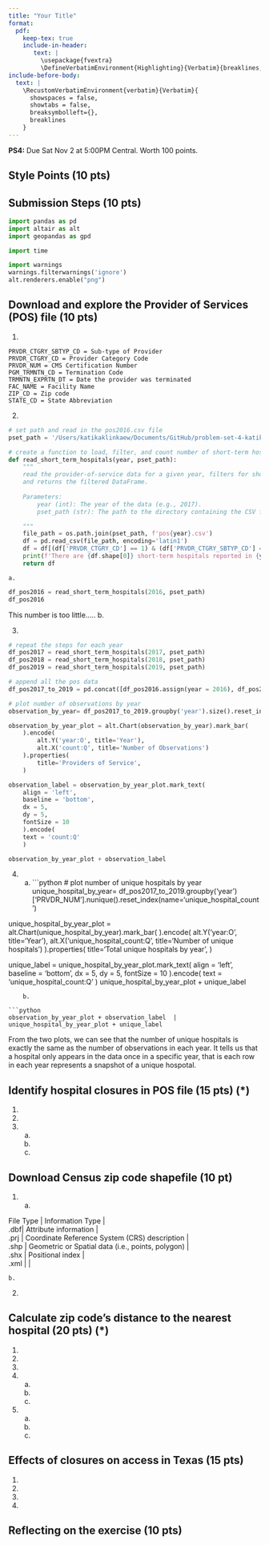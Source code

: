 ```yaml
---
title: "Your Title"
format: 
  pdf:
    keep-tex: true
    include-in-header: 
       text: |
         \usepackage{fvextra}
         \DefineVerbatimEnvironment{Highlighting}{Verbatim}{breaklines,commandchars=\\\{\}}
include-before-body:
  text: |
    \RecustomVerbatimEnvironment{verbatim}{Verbatim}{
      showspaces = false,
      showtabs = false,
      breaksymbolleft={},
      breaklines
    }
---
```


**PS4:** Due Sat Nov 2 at 5:00PM Central. Worth 100 points. 

## Style Points (10 pts)

## Submission Steps (10 pts)






```python
import pandas as pd
import altair as alt
import geopandas as gpd

import time

import warnings 
warnings.filterwarnings('ignore')
alt.renderers.enable("png")
```
## Download and explore the Provider of Services (POS) file (10 pts)

1. 
```
PRVDR_CTGRY_SBTYP_CD = Sub-type of Provider
PRVDR_CTGRY_CD = Provider Category Code
PRVDR_NUM = CMS Certification Number
PGM_TRMNTN_CD = Termination Code
TRMNTN_EXPRTN_DT = Date the provider was terminated 
FAC_NAME = Facility Name
ZIP_CD = Zip code
STATE_CD = State Abbreviation
```
2. 

```python
# set path and read in the pos2016.csv file
pset_path = '/Users/katikaklinkaew/Documents/GitHub/problem-set-4-katika-and-liujun/data/'

# create a function to load, filter, and count number of short-term hospitals
def read_short_term_hospitals(year, pset_path):
    """
    read the provider-of-service data for a given year, filters for short-term hospitals,
    and returns the filtered DataFrame.
    
    Parameters:
        year (int): The year of the data (e.g., 2017).
        pset_path (str): The path to the directory containing the CSV files.

    """
    file_path = os.path.join(pset_path, f'pos{year}.csv')
    df = pd.read_csv(file_path, encoding='latin1')
    df = df[(df['PRVDR_CTGRY_CD'] == 1) & (df['PRVDR_CTGRY_SBTYP_CD'] == 1)]
    print(f'There are {df.shape[0]} short-term hospitals reported in {year} data')
    return df

```



    a. 
```python
df_pos2016 = read_short_term_hospitals(2016, pset_path)
df_pos2016
```
This number is too little.....
    b.

   
3. 

```python
# repeat the steps for each year
df_pos2017 = read_short_term_hospitals(2017, pset_path)
df_pos2018 = read_short_term_hospitals(2018, pset_path)
df_pos2019 = read_short_term_hospitals(2019, pset_path)

# append all the pos data
df_pos2017_to_2019 = pd.concat([df_pos2016.assign(year = 2016), df_pos2017.assign(year = 2017), df_pos2018.assign(year = 2018), df_pos2019.assign(year = 2019)], ignore_index=True)

```

```python
# plot number of observations by year
observation_by_year= df_pos2017_to_2019.groupby('year').size().reset_index(name='count')

observation_by_year_plot = alt.Chart(observation_by_year).mark_bar(
    ).encode(
        alt.Y('year:O', title='Year'),
        alt.X('count:Q', title='Number of Observations')
    ).properties(
        title='Providers of Service',
    )

observation_label = observation_by_year_plot.mark_text(
    align = 'left',
    baseline = 'bottom',
    dx = 5,
    dy = 5,
    fontSize = 10
    ).encode(
    text = 'count:Q'
    )

observation_by_year_plot + observation_label
```



4. 
    a.
```python
# plot number of unique hospitals by year
unique_hospital_by_year= df_pos2017_to_2019.groupby('year')['PRVDR_NUM'].nunique().reset_index(name='unique_hospital_count')


unique_hospital_by_year_plot = alt.Chart(unique_hospital_by_year).mark_bar(
    ).encode(
        alt.Y('year:O', title='Year'),
        alt.X('unique_hospital_count:Q', title='Number of unique hospitals')
    ).properties(
        title='Total unique hospitals by year',
    )

unique_label = unique_hospital_by_year_plot.mark_text(
    align = 'left',
    baseline = 'bottom',
    dx = 5,
    dy = 5,
    fontSize = 10
    ).encode(
    text = 'unique_hospital_count:Q'
    )
unique_hospital_by_year_plot + unique_label
```
    b. 

```python
observation_by_year_plot + observation_label  | unique_hospital_by_year_plot + unique_label
```
From the two plots, we can see that the number of unique hospitals is exactly the same as the number of observations in each year. It tells us that a hospital only appears in the data once in a specific year, that is each row in each year represents a snapshot of a unique hospotal.

## Identify hospital closures in POS file (15 pts) (*)

1. 
2. 
3. 
    a.
    b.
    c.

## Download Census zip code shapefile (10 pt) 

1. 
    a.



| File Type | Information Type |
| .dbf| Attribute information |
| .prj | Coordinate Reference System (CRS) description |
| .shp | Geometric or Spatial data (i.e., points, polygon) |
| .shx | Positional index |
| .xml |  |

    b. 
2. 

## Calculate zip code’s distance to the nearest hospital (20 pts) (*)

1. 
2. 
3. 
4. 
    a.
    b.
    c.
5. 
    a.
    b.
    c.
    
## Effects of closures on access in Texas (15 pts)

1. 
2. 
3. 
4. 

## Reflecting on the exercise (10 pts) 
